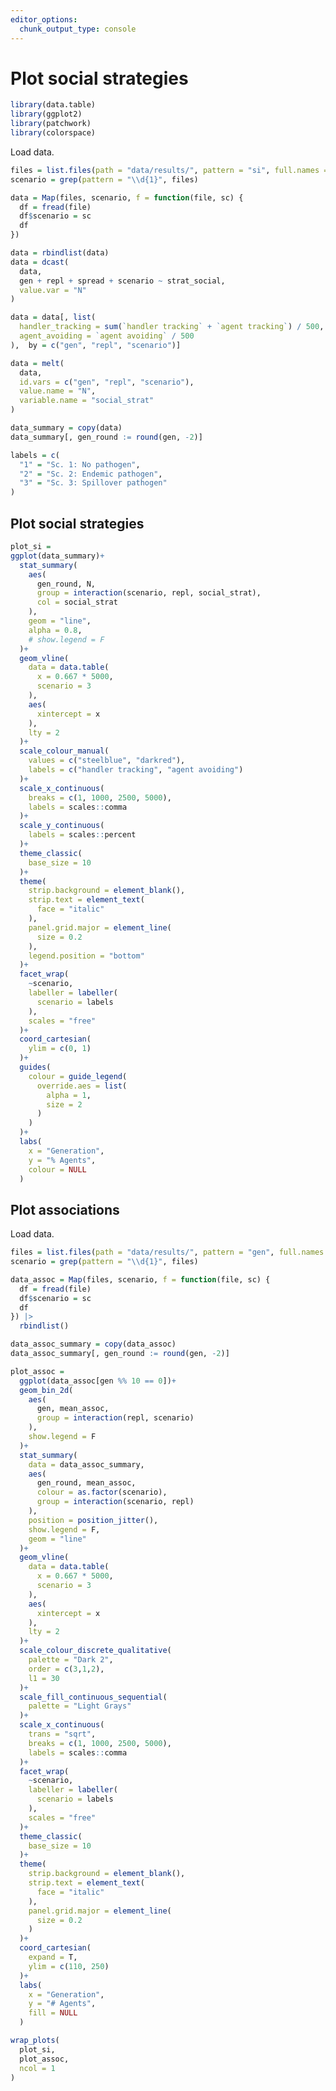 ```yaml
---
editor_options: 
  chunk_output_type: console
---
```


# Plot social strategies

```r
library(data.table)
library(ggplot2)
library(patchwork)
library(colorspace)
```

Load data.

```r
files = list.files(path = "data/results/", pattern = "si", full.names = T)
scenario = grep(pattern = "\\d{1}", files)
```

```r
data = Map(files, scenario, f = function(file, sc) {
  df = fread(file)
  df$scenario = sc
  df
})

data = rbindlist(data)
data = dcast(
  data,
  gen + repl + spread + scenario ~ strat_social,
  value.var = "N"
)

data = data[, list(
  handler_tracking = sum(`handler tracking` + `agent tracking`) / 500,
  agent_avoiding = `agent avoiding` / 500
),  by = c("gen", "repl", "scenario")]

data = melt(
  data,
  id.vars = c("gen", "repl", "scenario"),
  value.name = "N",
  variable.name = "social_strat"
)

data_summary = copy(data)
data_summary[, gen_round := round(gen, -2)]
```

```r
labels = c(
  "1" = "Sc. 1: No pathogen",
  "2" = "Sc. 2: Endemic pathogen",
  "3" = "Sc. 3: Spillover pathogen"
)
```

## Plot social strategies

```r
plot_si =
ggplot(data_summary)+
  stat_summary(
    aes(
      gen_round, N,
      group = interaction(scenario, repl, social_strat),
      col = social_strat
    ),
    geom = "line",
    alpha = 0.8,
    # show.legend = F
  )+
  geom_vline(
    data = data.table(
      x = 0.667 * 5000,
      scenario = 3
    ),
    aes(
      xintercept = x
    ),
    lty = 2
  )+
  scale_colour_manual(
    values = c("steelblue", "darkred"),
    labels = c("handler tracking", "agent avoiding")
  )+
  scale_x_continuous(
    breaks = c(1, 1000, 2500, 5000),
    labels = scales::comma
  )+
  scale_y_continuous(
    labels = scales::percent
  )+
  theme_classic(
    base_size = 10
  )+
  theme(
    strip.background = element_blank(),
    strip.text = element_text(
      face = "italic"
    ),
    panel.grid.major = element_line(
      size = 0.2
    ),
    legend.position = "bottom"
  )+
  facet_wrap(
    ~scenario,
    labeller = labeller(
      scenario = labels
    ),
    scales = "free"
  )+
  coord_cartesian(
    ylim = c(0, 1)
  )+
  guides(
    colour = guide_legend(
      override.aes = list(
        alpha = 1,
        size = 2
      )
    )
  )+
  labs(
    x = "Generation",
    y = "% Agents",
    colour = NULL
  )
```

## Plot associations

Load data.

```r
files = list.files(path = "data/results/", pattern = "gen", full.names = T)
scenario = grep(pattern = "\\d{1}", files)
```

```r
data_assoc = Map(files, scenario, f = function(file, sc) {
  df = fread(file)
  df$scenario = sc
  df
}) |>
  rbindlist()

data_assoc_summary = copy(data_assoc)
data_assoc_summary[, gen_round := round(gen, -2)]
```

```r
plot_assoc = 
  ggplot(data_assoc[gen %% 10 == 0])+
  geom_bin_2d(
    aes(
      gen, mean_assoc,
      group = interaction(repl, scenario)
    ),
    show.legend = F
  )+
  stat_summary(
    data = data_assoc_summary,
    aes(
      gen_round, mean_assoc,
      colour = as.factor(scenario),
      group = interaction(scenario, repl)
    ),
    position = position_jitter(),
    show.legend = F,
    geom = "line"
  )+
  geom_vline(
    data = data.table(
      x = 0.667 * 5000,
      scenario = 3
    ),
    aes(
      xintercept = x
    ),
    lty = 2
  )+
  scale_colour_discrete_qualitative(
    palette = "Dark 2",
    order = c(3,1,2),
    l1 = 30
  )+
  scale_fill_continuous_sequential(
    palette = "Light Grays"
  )+
  scale_x_continuous(
    trans = "sqrt",
    breaks = c(1, 1000, 2500, 5000),
    labels = scales::comma
  )+
  facet_wrap(
    ~scenario,
    labeller = labeller(
      scenario = labels
    ),
    scales = "free"
  )+
  theme_classic(
    base_size = 10
  )+
  theme(
    strip.background = element_blank(),
    strip.text = element_text(
      face = "italic"
    ),
    panel.grid.major = element_line(
      size = 0.2
    )
  )+
  coord_cartesian(
    expand = T,
    ylim = c(110, 250)
  )+
  labs(
    x = "Generation",
    y = "# Agents",
    fill = NULL
  )
```

```r
wrap_plots(
  plot_si,
  plot_assoc,
  ncol = 1
)
```

